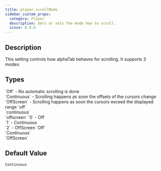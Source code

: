 ```yaml
---
title: player.scrollMode
sidebar_custom_props:
  category: Player
  description: Gets or sets the mode how to scroll.
  since: 0.9.6
---
```


<SinceBadge since="0.9.6" />


## Description

This setting controls how alphaTab behaves for scrolling. It supports 3 modes: 

<PropertyDescription metadata={metadata} />

## Types

<TypeTable>
    <TypeRow type="js" name="alphaTab.ScrollMode">
        `Off` - No automatic scrolling is done<br />
        `Continuous` - Scrolling happens as soon the offsets of the cursors change<br />
        `OffScreen` - Scrolling happens as soon the cursors exceed the displayed range
    </TypeRow>
    <TypeRow type="json-js-html" name="string">
        `off`<br />
        `continuous`<br />
        `offscreen`
    </TypeRow>
    <TypeRow type="json-js-html" name="int">
        `0` - Off<br />
        `1` - Continuous<br />
        `2` - OffScreen
    </TypeRow>
    <TypeRow type="net" name="AlphaTab.ScrollMode">
        `Off`<br />
        `Continuous`<br />
        `OffScreen`
    </TypeRow>

</TypeTable>

## Default Value

`Continuous`